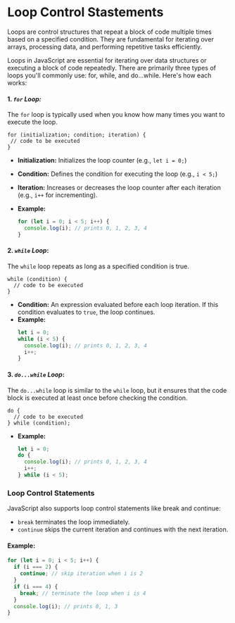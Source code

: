 # Loop Control Stastements
 Loops are control structures that repeat a block of code multiple times based on a specified condition. They are fundamental for iterating over arrays, processing data, and performing repetitive tasks efficiently.

 Loops in JavaScript are essential for iterating over data structures or executing a block of code repeatedly. There are primarily three types of loops you'll commonly use: for, while, and do...while. Here's how each works:

#### 1. *`for` Loop:*
 The `for` loop is typically used when you know how many times you want to execute the loop.
 ```
for (initialization; condition; iteration) {
  // code to be executed
}
```
* **Initialization:** Initializes the loop counter (e.g., `let i = 0;`)
* **Condition:** Defines the condition for executing the loop (e.g., `i < 5;`)
* **Iteration:** Increases or decreases the loop counter after each iteration (e.g., `i++` for incrementing).

* **Example:**
  ```javascript
  for (let i = 0; i < 5; i++) {
    console.log(i); // prints 0, 1, 2, 3, 4
  }
  ```

#### 2. *`while` Loop*:
The `while` loop repeats as long as a specified condition is true.
```
while (condition) {
  // code to be executed
}
```
  * **Condition:** An expression evaluated before each loop iteration. If this condition evaluates to `true`, the loop continues.
  * **Example:**
    ```javascript
    let i = 0;
    while (i < 5) {
      console.log(i); // prints 0, 1, 2, 3, 4
      i++;
    }
    ```

#### 3. *`do...while` Loop*:
The `do...while` loop is similar to the `while` loop, but it ensures that the code block is executed at least once before checking the condition.
```
do {
  // code to be executed
} while (condition);
```
  * **Example:**
    ```javascript
    let i = 0;
    do {
      console.log(i); // prints 0, 1, 2, 3, 4
      i++;
    } while (i < 5);
    ```

### Loop Control Statements
JavaScript also supports loop control statements like break and continue:

  * `break` terminates the loop immediately.
  * `continue` skips the current iteration and continues with the next iteration.
  #### **Example:**
  ```javascript
  for (let i = 0; i < 5; i++) {
    if (i === 2) {
      continue; // skip iteration when i is 2
    }
    if (i === 4) {
      break; // terminate the loop when i is 4
    }
    console.log(i); // prints 0, 1, 3
  }
  ```
